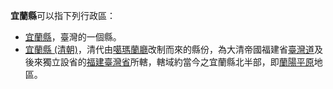 '''宜蘭縣'''可以指下列行政區：
* [[宜蘭縣|宜蘭縣]]，臺灣的一個縣。
* [[宜蘭縣_(清朝)|宜蘭縣 (清朝)]]，清代由[[噶瑪蘭廳|噶瑪蘭廳]]改制而來的縣份，為大清帝國福建省[[臺灣道|臺灣道]]及後來獨立設省的[[福建臺灣省|福建臺灣省]]所轄，轄域約當今之宜蘭縣北半部，即[[蘭陽平原|蘭陽平原]]地區。

{{geodis|C|Cat=三字亚洲县名消歧义}}